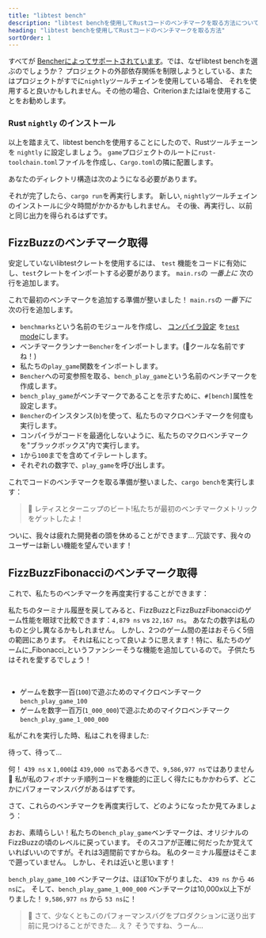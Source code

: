 ```yaml
---
title: "libtest bench"
description: "libtest benchを使用してRustコードのベンチマークを取る方法についてのステップバイステップガイド"
heading: "libtest benchを使用してRustコードのベンチマークを取る方法"
sortOrder: 1
---
```



<Benchmarking />

<WhatIsRust />

<FizzBuzzRust />

<StepByStepRust />

<MicroVsMacro />

<BenchmarkingRust />

すべてが [Bencherによってサポートされています](/docs/ja/explanation/adapters/)。では、なぜlibtest benchを選ぶのでしょうか？
プロジェクトの外部依存関係を制限しようとしている、またはプロジェクトがすでに`nightly`ツールチェインを使用している場合、
それを使用すると良いかもしれません。その他の場合、CriterionまたはIaiを使用することをお勧めします。

### Rust `nightly` のインストール

以上を踏まえて、libtest benchを使用することにしたので、Rustツールチェーンを `nightly` に設定しましょう。
`game`プロジェクトのルートに`rust-toolchain.toml`ファイルを作成し、`Cargo.toml`の隣に配置します。

<RustToolchainRustBenchCode />

あなたのディレクトリ構造は次のようになる必要があります。

<RustToolchainRustBenchTree />

それが完了したら、`cargo run`を再実行します。
新しい, `nightly`ツールチェインのインストールに少々時間がかかるかもしれません。
その後、再実行し、以前と同じ出力を得られるはずです。

<FizzBuzzRefactorRust />

## FizzBuzzのベンチマーク取得

安定していないlibtestクレートを使用するには、 `test` 機能をコードに有効にし、`test`クレートをインポートする必要があります。 `main.rs`の _一番上に_ 次の行を追加します。

<TestCreateRustBenchCode />

これで最初のベンチマークを追加する準備が整いました！
`main.rs`の _一番下に_ 次の行を追加します。

<BenchPlayGameRustBenchCode />

- `benchmarks`という名前のモジュールを作成し、
  [コンパイラ設定](https://doc.rust-lang.org/reference/conditional-compilation.html#the-cfg-attribute)
  を[`test` mode](https://doc.rust-lang.org/book/ch11-03-test-organization.html#the-tests-module-and-cfgtest)にします。
- ベンチマークランナー`Bencher`をインポートします。(🐰クールな名前ですね！)
- 私たちの`play_game`関数をインポートします。
- `Bencher`への可変参照を取る、`bench_play_game`という名前のベンチマークを作成します。
- `bench_play_game`がベンチマークであることを示すために、`#[bench]`属性を設定します。
- `Bencher`のインスタンス(`b`)を使って、私たちのマクロベンチマークを何度も実行します。
- コンパイラがコードを最適化しないように、私たちのマクロベンチマークを"ブラックボックス"内で実行します。
- `1`から`100`までを含めてイテレートします。
- それぞれの数字で、`play_game`を呼び出します。

これでコードのベンチマークを取る準備が整いました、`cargo bench`を実行します：

<BenchPlayGameRustBenchOutput />

> 🐰 レティスとターニップのビート!私たちが最初のベンチマークメトリックをゲットしたよ！

ついに、我々は疲れた開発者の頭を休めることができます...
冗談です、我々のユーザーは新しい機能を望んでいます！

<FizzBuzzFibonacciRust />

## FizzBuzzFibonacciのベンチマーク取得

これで、私たちのベンチマークを再度実行することができます：

<BenchPlayGameFibonacciRustBenchOutput />

私たちのターミナル履歴を戻してみると、FizzBuzzとFizzBuzzFibonacciのゲーム性能を眼球で比較できます：`4,879 ns` vs `22,167 ns`。
あなたの数字は私のものと少し異なるかもしれません。
しかし、2つのゲーム間の差はおそらく5倍の範囲にあります。
それは私にとって良いように思えます！特に、私たちのゲームに_Fibonacci_というファンシーそうな機能を追加しているので。
子供たちはそれを愛するでしょう！

<FizzBuzzFibonacciOpenRust />

<TheEnd />

<br />

<OnFire />

<BenchPlayGameOnFireRustBenchCode />

- ゲームを数字一百(`100`)で遊ぶためのマイクロベンチマーク`bench_play_game_100`
- ゲームを数字一百万(`1_000_000`)で遊ぶためのマイクロベンチマーク`bench_play_game_1_000_000`

私がこれを実行した時、私はこれを得ました:

<BenchPlayGameOnFireRustBenchOutputStart />

待って、待って...

<BenchPlayGameOnFireRustBenchOutput />

何！ `439 ns` x `1,000`は `439,000 ns`であるべきで、`9,586,977 ns`ではありません 🤯
私が私のフィボナッチ順列コードを機能的に正しく得たにもかかわらず、どこかにパフォーマンスバグがあるはずです。

<FizzBuzzFibonacciFixRust />

さて、これらのベンチマークを再度実行して、どのようになったか見てみましょう：

<BenchPlayGameFixRustBenchOutput />

おお、素晴らしい！私たちの`bench_play_game`ベンチマークは、オリジナルのFizzBuzzの頃のレベルに戻っています。
そのスコアが正確に何だったか覚えていればいいのですが。それは3週間前ですからね。
私のターミナル履歴はそこまで遡っていません。
しかし、それは近いと思います！

`bench_play_game_100` ベンチマークは、ほぼ10x下がりました、 `439 ns` から `46 ns`に。
そして、`bench_play_game_1_000_000` ベンチマークは10,000x以上下がりました！ `9,586,977 ns` から `53 ns`に！

> 🐰 さて、少なくともこのパフォーマンスバグをプロダクションに送り出す前に見つけることができた... え？ そうですね、うーん...

<CatchInCi />

<CatchInCiRustBenchOutput />

<CatchInCiPlot />

<CatchInCiPlotRustBench title="libtest benchを使用してRustをベンチマークする方法" />

<BencherFooter />